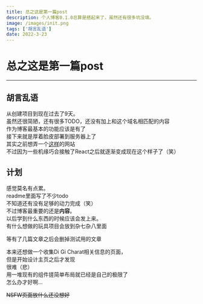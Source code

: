 ```yaml
---
title: 总之这是第一篇post
description: 个人博客0.1.0总算是搭起来了，虽然还有很多坑没填。
image: /images/init.png
tags: ['胡言乱语']
date: 2022-3-23
---
```


# 总之这是第一篇post

---

## 胡言乱语

从创建项目到现在过去了9天。  
虽然还很简陋，还有很多TODO，还没有加上和这个域名相匹配的内容  
作为博客最基本的功能应该是有了  
接下来就是厚着脸皮部署到服务器上了  
其实之前想弄一个[这样](https://motherfuckingwebsite.com/)的网站  
不过因为一些机缘巧合接触了React之后就逐渐变成现在这个样子了（笑）  

## 计划  

感觉莫名有点累。  
readme里面写了不少todo  
不知道还有没有足够的动力完成（笑）  
不过博客最重要的还是**内容**。  
以后学到什么东西的时候应该会发上来。  
有什么想做的玩具项目会放到<NextLink href='/playground'>杂七杂八</NextLink>里面  
  
等有了几篇文章之后会删掉测试用的文章  
  
本来还想做一个收集Di Gi Charat相关信息的页面，  
但是开始设计主页之后才发现  
很难（悲）  
用一堆现有的组件搓简单布局就已经是自己的极限了  
怎么办才好啊...  
  
<del>NSFW页面放什么还没想好</del>
